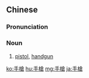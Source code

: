 {{also|手枪}}
==Chinese==
{{zh-forms|s=手枪}}

===Pronunciation===
{{zh-pron
|m=shǒuqiāng
|c=sau2 coeng1
|cat=n
}}

===Noun===
{{zh-noun}}
# {{lb|zh|weapons}} [[pistol]], [[handgun]]

[[ko:手槍]]
[[hu:手槍]]
[[mg:手槍]]
[[ja:手槍]]